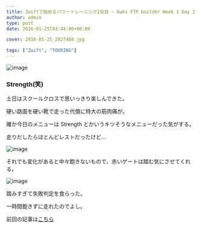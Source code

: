 ```yaml
---
title: Zwiftで始めるパワートレーニング2日目 – 6wks FTP builder Week 1 Day 2
author: admin
type: post
date: 2016-01-25T03:44:00+00:00

cover: 2016-01-25_2027460.jpg

tags: ["Zwift", "TOURING"]
---
```


![image](./2016-01-25_2027460.jpg)

### Strength(笑)

土日はスクールクロスで思いっきり楽しんできた。

硬い路面を硬い靴で走った代償に特大の筋肉痛が。

確か今日のメニューは Strength とかいうキツそうなメニューだった気がする。

走りだしたらほとんどレストだったけど…

![image](./2016-01-25_2049512.jpg)

それでも変化があると中々飽きないもので、赤いゲートは踏む気にさせてくれる。

![image](./2016-01-25_2115264.jpg)

踏みすぎて失敗判定を食らった。

一時間飽きずに走れたのでよし。

前回の記事は[こちら](/2016/01/22/zwift1-6wks-ftp-builder-week-1-day-1/)

<LinkBox isAmazonLink url="https://www.amazon.co.jp/dp/B0050GL5GM/" />
